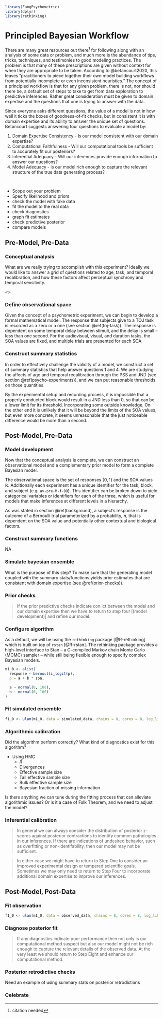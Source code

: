 ```r
library(FangPsychometric)
library(dplyr)
library(rethinking)
```


# Principled Bayesian Workflow {#workflow}

There are many great resources out there^[citation needed] for following along with an analysis of some data or problem, and much more is the abundance of tips, tricks, techniques, and testimonies to good modeling practices. The problem is that many of these prescriptions are given without context for when they are appropriate to be taken. According to @betancourt2020, this leaves "practitioners to piece together their own model building workflows from potentially incomplete or even inconsistent heuristics." The concept of a principled workflow is that for any given problem, there is not, nor should there be, a default set of steps to take to get from data exploration to predictive inferences. Rather great consideration must be given to domain expertise and the questions that one is trying to answer with the data.

Since everyone asks different questions, the value of a model is not in how well it ticks the boxes of goodness-of-fit checks, but in consistent it is with domain expertise and its ability to answer the unique set of questions. Betancourt suggests answering four questions to evaluate a model by:

1. Domain Expertise Consistency - Is our model consistent with our domain expertise?
2. Computational Faithfulness - Will our computational tools be sufficient to accurately fit our posteriors?
3. Inferential Adequacy - Will our inferences provide enough information to answer our questions?
4. Model Adequacy - Is our model rich enough to capture the relevant structure of the true data generating process?

<br />

- Scope out your problem
- Specify likelihood and priors
- check the model with fake data
- fit the model to the real data
- check diagnostics
- graph fit estimates
- check predictive posterior
- compare models


## Pre-Model, Pre-Data

### Conceptual analysis

What are we really trying to accomplish with this experiment? Ideally we would like to answer a grid of questions related to age, task, and temporal recalibration, and how these factors affect perceptual synchrony and temporal sensitivity.

_<<Summarize the experimental setup again>>_

### Define observational space

Given the concept of a psychometric experiment, we can begin to develop a formal mathematical model. The response that subjects give to a TOJ task is recorded as a zero or a one (see section \@ref(toj-task)). The response is dependent on some temporal delay between stimuli, and the delay is small -- less than one second. For the audiovisual, visual, and duration tasks, the SOA values are fixed, and multiple trials are presented for each SOA.

### Construct summary statistics

In order to effectively challenge the validity of a model, we construct a set of summary statistics that help answer questions 1 and 4. We are studying the affects of age and temporal recalibration through the PSS and JND (see section \@ref(psycho-experiments)), and we can put reasonable thresholds on those quantities. 

By the experimental setup and recording process, it is impossible that a properly conducted block would result in a JND less than 0, so that can be a lower limit for its threshold. Incorporating some outside knowledge,  On the other end it is unlikely that it will be beyond the limits of the SOA values, but even more concrete, it seems unreasonable that the just noticeable difference would be more than a second. 

## Post-Model, Pre-Data

### Model development

Now that the conceptual analysis is complete, we can construct an observational model and a complementary prior model to form a complete Bayesian model.

The observational space is the set of responses $\lbrace 0, 1\rbrace$ and the SOA values $\mathbb{R}$. Additionally each experiment has a unique identifier for the task, block, and subject (e.g. `av-pre-M-f-DB`). This identifier can be broken down to yield categorical variables or identifiers for each of the three, which is useful for models that make inferences at different levels in a hierarchy.

As was stated in section \@ref(background), a subject's response is the outcome of a Bernoulli trial parameterized by a probability, $\pi$, that is dependent on the SOA value and potentially other contextual and biological factors.

### Construct summary functions

NA

### Simulate bayesian ensemble

What is the purpose of this step? To make sure that the generating model coupled with the summary stats/functions yields prior estimates that are consistent with domain expertise (see \@ref(prior-checks)).

### Prior checks

> If the prior predictive checks indicate con ict between the model and our domain expertise then we have to return to step four [(model development)] and refine our model.

### Configure algorithm

As a default, we will be using the `rethinking` package [@R-rethinking] which is built on top of `rstan` [@R-rstan]. The rethinking package provides a high-level interface to Stan -- a C-compiled Markov chain Monte Carlo (MCMC) sampler -- while still being flexible enough to specify complex Bayesian models.


```r
m1_0 <- alist(
  response ~ bernoulli_logit(p),
  p = a + b * soa,
  
  a ~ normal(0, 100),
  b ~ normal(0, 100)
)
```


### Fit simulated ensemble


```r
f1_0 <- ulam(m1_0, data = simulated_data, chains = 8, cores = 8, log_lik = TRUE)
```


### Algorithmic calibration

Did the algorithm perform correctly? What kind of diagnostics exist for this algorithm?

- Using HMC
  - $\hat{R}$
  - Divergences
  - Effective sample size
  - Tail effective sample size
  - Bulk effective sample size
  - Bayesian fraction of missing information

Is there anything we can tune during the fitting process that can alleviate algorithmic issues? Or is it a case of Folk Theorem, and we need to adjust the model?

### Inferential calibration

> In general we can always consider the distribution of posterior z-scores against posterior contractions to identify common pathologies in our inferences. If there are indications of undesired behavior, such as overfitting or non-identifability, then our model may not be sufficient.

> In either case we might have to return to Step One to consider an improved experimental design or tempered scientific goals. Sometimes we may only need to return to Step Four to incorporate additional domain expertise to improve our inferences.

## Post-Model, Post-Data

### Fit observation


```r
f1_0 <- ulam(m1_0, data = observed_data, chains = 8, cores = 8, log_lik = TRUE)
```


### Diagnose posterior fit

> If any diagnostics indicate poor performance then not only is our computational method suspect but also our model might not be rich enough to capture the relevant details of the observed data. At the very least we should return to Step Eight and enhance our computational method.

### Posterior retrodictive checks

Need an example of using summary stats on posterior retrodictions

### Celebrate
